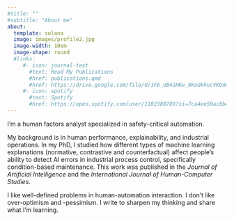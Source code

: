 ```yaml
---
#title: ""
#subtitle: "About me"
about:
  template: solana
  image: images/profile2.jpg
  image-width: 10em
  image-shape: round
  #links:
     #- icon: journal-text
       #text: Read My Publications
       #href: publications.qmd
       #href: https://drive.google.com/file/d/1F6_UB4iHKw_8KuQkhucVKOdoi_U4X7JW/view?usp=sharing
     #- icon: spotify
       #text: Spotify
       #href: https://open.spotify.com/user/1182380789?si=7ca4ee59ac0b4619
---
```


I'm a human factors analyst specialized in safety-critical automation.

My background is in human performance, explainability, and industrial operations. In my PhD, I studied how different types of machine learning explanations (normative, contrastive and counterfactual) affect people's ability to detect AI errors in industrial process control, specifically condition-based maintenance. This work was published in the *Journal of Artificial Intelligence* and the *International Journal of Human-Computer Studies*.

I like well-defined problems in human-automation interaction. I don't like over-optimism and -pessimism. I write to sharpen my thinking and share what I'm learning.
